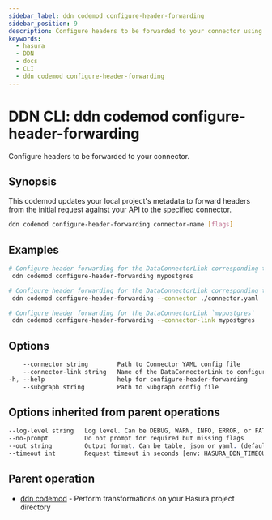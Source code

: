 ```yaml
---
sidebar_label: ddn codemod configure-header-forwarding
sidebar_position: 9
description: Configure headers to be forwarded to your connector using the DDN CLI
keywords:
  - hasura
  - DDN
  - docs
  - CLI
  - ddn codemod configure-header-forwarding
---
```


# DDN CLI: ddn codemod configure-header-forwarding

Configure headers to be forwarded to your connector.

## Synopsis

This codemod updates your local project's metadata to forward headers from the initial request against your API to the specified connector.

```bash
ddn codemod configure-header-forwarding connector-name [flags]
```

## Examples

```bash
# Configure header forwarding for the DataConnectorLink corresponding to Connector `mypostgres`
 ddn codemod configure-header-forwarding mypostgres

# Configure header forwarding for the DataConnectorLink corresponding to Connector config file ./connector.yaml
 ddn codemod configure-header-forwarding --connector ./connector.yaml

# Configure header forwarding for the DataConnectorLink `mypostgres`
 ddn codemod configure-header-forwarding --connector-link mypostgres
```

## Options

```sass
    --connector string        Path to Connector YAML config file
    --connector-link string   Name of the DataConnectorLink to configure
-h, --help                    help for configure-header-forwarding
    --subgraph string         Path to Subgraph config file
```

## Options inherited from parent operations

```sass
--log-level string   Log level. Can be DEBUG, WARN, INFO, ERROR, or FATAL. (default "INFO")
--no-prompt          Do not prompt for required but missing flags
--out string         Output format. Can be table, json or yaml. (default "table")
--timeout int        Request timeout in seconds [env: HASURA_DDN_TIMEOUT] (default 100)
```

## Parent operation

- [ddn codemod](/reference/cli/commands/ddn_codemod) - Perform transformations on your Hasura project directory

